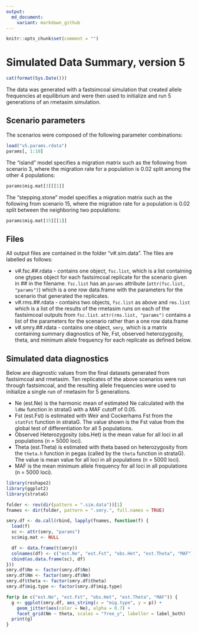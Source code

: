 ```yaml
---
output:
  md_document:
    variant: markdown_github
---
```

```r
knitr::opts_chunk$set(comment = "")
```
# Simulated Data Summary, version 5
```r
cat(format(Sys.Date()))
```


The data was generated with a fastsimcoal simulation that created allele frequencies at equilibrium and were then used to initialize and run 5 generations of an rmetasim simulation.

## Scenario parameters

The scenarios were composed of the following parameter combinations:

```r
load("v5.params.rdata")
params[, 1:10]
```

The "island" model specifies a migration matrix such as the following from scenario 3, where the migration rate for a population is 0.02 split among the other 4 populations:

```r
params$mig.mat[3][[1]]
```

The "stepping.stone" model specifies a migration matrix such as the following from scenario 15, where the migration rate for a population is 0.02 split between the neighboring two populations:

```r
params$mig.mat[15][[1]]
```

## Files

All output files are contained in the folder "v#.sim.data". The files are labelled as follows:

* v#.fsc.##.rdata - contains one object, `fsc.list`, which is a list containing one gtypes object for each fastsimcoal replicate for the scenario given in ## in the filename. `fsc.list` has an `params` attribute (`attr(fsc.list, "params")`) which is a one row data.frame with the parameters for the scenario that generated the replicates.
* v#.rms.##.rdata - contains two objects, `fsc.list` as above and `rms.list` which is a list of the results of the rmetasim runs on each of the fastsimcoal outputs from `fsc.list`. `attr(rms.list, "params")` contains a list of the parameters for the scenario rather than a one row data.frame
* v#.smry.##.rdata - contains one object, `smry`, which is a matrix containing summary diagnostics of Ne, Fst, observed heterozygosity, theta, and minimum allele frequency  for each replicate as defined below.

## Simulated data diagnostics

Below are diagnostic values from the final datasets generated from fastsimcoal and rmetasim. Ten replicates of the above scenarios were run through fastsimcoal, and the resulting allele frequencies were used to initialize a single run of rmetasim for 5 generations.

* Ne (est.Ne) is the harmonic mean of estimated Ne calculated with the `ldNe` function in strataG with a MAF cutoff of 0.05.
* Fst (est.Fst) is estimated with Weir and Cockerhams Fst from the `statFst` function in strataG. The value shown is the Fst value from the global test of differentiation for all 5 populations.
* Observed Heterozygosity (obs.Het) is the mean value for all loci in all populations (n = 5000 loci).
* Theta (est.Theta) is estimated with theta based on heterozygosity from the `theta.h` function in pegas (called by the `theta` function in strataG). The value is mean value for all loci in all populations (n = 5000 loci).
* MAF is the mean minimum allele frequency for all loci in all populations (n = 5000 loci).

```r
library(reshape2)
library(ggplot2)
library(strataG)

folder <- rev(dir(pattern = ".sim.data"))[1]
fnames <- dir(folder, pattern = ".smry.", full.names = TRUE)

smry.df <- do.call(rbind, lapply(fnames, function(f) {
  load(f)
  sc <- attr(smry, "params")
  sc$mig.mat <- NULL

  df <- data.frame(t(smry))
  colnames(df) <- c("est.Ne", "est.Fst", "obs.Het", "est.Theta", "MAF")
  cbind(as.data.frame(sc), df)
}))
smry.df$Ne <- factor(smry.df$Ne)
smry.df$Nm <- factor(smry.df$Nm)
smry.df$theta <- factor(smry.df$theta)
smry.df$mig.type <- factor(smry.df$mig.type)

for(p in c("est.Ne", "est.Fst", "obs.Het", "est.Theta", "MAF")) {
  g <- ggplot(smry.df, aes_string(x = "mig.type", y = p)) +
    geom_jitter(aes(color = Ne), alpha = 0.7) +
    facet_grid(Nm ~ theta, scales = "free_y", labeller = label_both)
  print(g)
}
```
